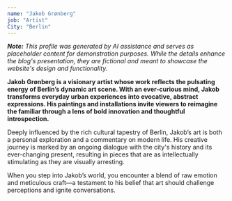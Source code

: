 ```yaml
---
name: "Jakob Grønberg"
job: "Artist"
City: "Berlin"
---
```


_**Note:** This profile was generated by AI assistance and serves as placeholder content for demonstration purposes. While the details enhance the blog's presentation, they are fictional and meant to showcase the website's design and functionality._

**Jakob Grønberg is a visionary artist whose work reflects the pulsating energy of Berlin’s dynamic art scene. With an ever-curious mind, Jakob transforms everyday urban experiences into evocative, abstract expressions. His paintings and installations invite viewers to reimagine the familiar through a lens of bold innovation and thoughtful introspection.**

Deeply influenced by the rich cultural tapestry of Berlin, Jakob’s art is both a personal exploration and a commentary on modern life. His creative journey is marked by an ongoing dialogue with the city's history and its ever-changing present, resulting in pieces that are as intellectually stimulating as they are visually arresting.

When you step into Jakob’s world, you encounter a blend of raw emotion and meticulous craft—a testament to his belief that art should challenge perceptions and ignite conversations.

